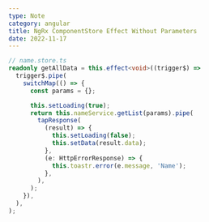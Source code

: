 ```yaml
---
type: Note
category: angular
title: NgRx ComponentStore Effect Without Parameters
date: 2022-11-17
---
```


```typescript
// name.store.ts
readonly getAllData = this.effect<void>((trigger$) =>
  trigger$.pipe(
    switchMap(() => {
      const params = {};

      this.setLoading(true);
      return this.nameService.getList(params).pipe(
        tapResponse(
          (result) => {
            this.setLoading(false);
            this.setData(result.data);
          },
          (e: HttpErrorResponse) => {
            this.toastr.error(e.message, 'Name');
          },
        ),
      );
    }),
  ),
);
```
